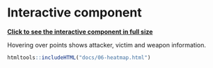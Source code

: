# Interactive component

<a href="06-heatmap.html"><b>Click to see the interactive component in full size</b></a>

Hovering over points shows attacker, victim and weapon information.


```r
htmltools::includeHTML("docs/06-heatmap.html")
```
